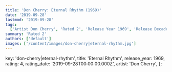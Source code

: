 ```yaml
---
title: 'Don Cherry: Eternal Rhythm (1969)'
date: '2019-09-28'
lastmod: '2019-09-28'
tags:
  ['Artist Don Cherry', 'Rated 2', 'Release Year 1969', 'Release Decade 1960']
summary: 'Rated 2'
authors: ['default']
images: ['/content/images/don-cherry|eternal-rhythm.jpg']
---
```


  key: 'don-cherry|eternal-rhythm',
  title: 'Eternal Rhythm',
  release_year: 1969,
  rating: 4,
  rating_date: '2019-09-28T00:00:00.000Z',
  artist: 'Don Cherry',
};

<MusicRating data={data} />
